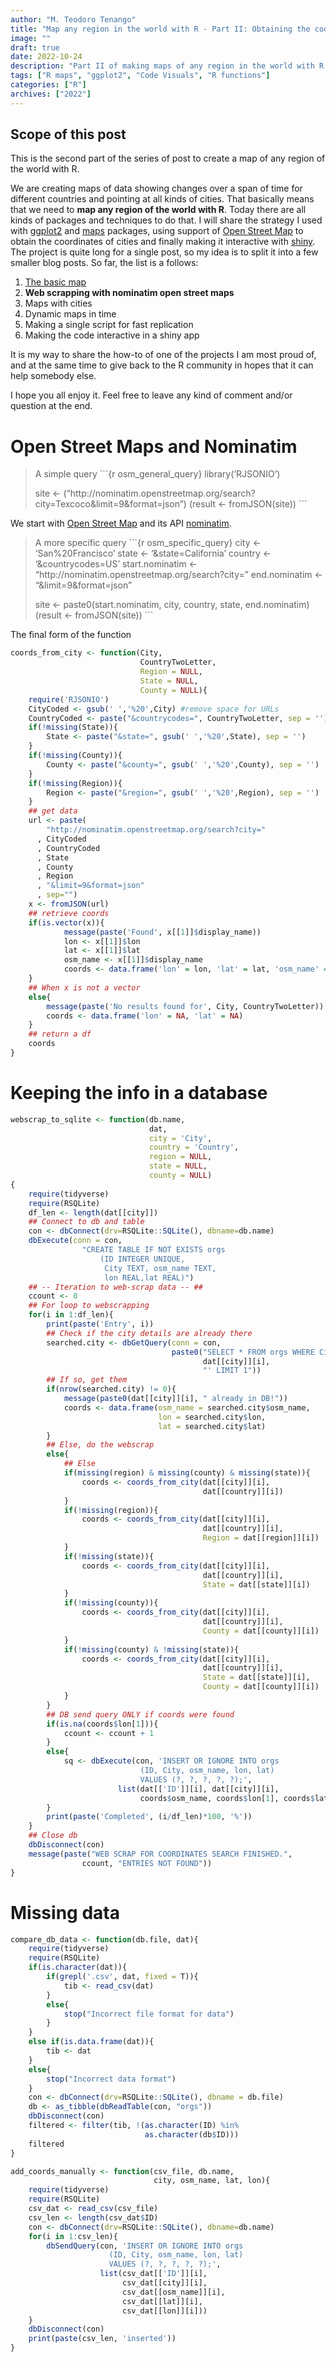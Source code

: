 ```yaml
---
author: "M. Teodoro Tenango"
title: "Map any region in the world with R - Part II: Obtaining the coordinates"
image: ""
draft: true
date: 2022-10-24
description: "Part II of making maps of any region in the world with R using ggplot2 and maps packages"
tags: ["R maps", "ggplot2", "Code Visuals", "R functions"]
categories: ["R"]
archives: ["2022"]
---
```


## Scope of this post

This is the second part of the series of post to create a map of any region of the world with R.

We are creating maps of data showing changes over a span of time for different countries and pointing at all kinds of cities. That basically means that we need to **map any region of the world with R**. Today there are all kinds of packages and techniques to do that. I will share the strategy I used with [ggplot2](https://cran.r-project.org/web/packages/ggplot2/index.html) and [maps](https://cran.r-project.org/web/packages/maps/index.html) packages, using support of [Open Street Map](https://www.openstreetmap.org/) to obtain the coordinates of cities and finally making it interactive with [shiny](https://shiny.rstudio.com/). The project is quite long for a single post, so my idea is to split it into a few smaller blog posts. So far, the list is a follows:

1. [The basic map](https://blog.rwhitedwarf.com/post/map_any_region_with_ggplot2_part_i/)
2. **Web scrapping with nominatim open street maps**
3. Maps with cities
4. Dynamic maps in time
5. Making a single script for fast replication
6. Making the code interactive in a shiny app
	
It is my way to share the how-to of one of the projects I am most proud of, and at the same time to give back to the R community in hopes that it can help somebody else.

I hope you all enjoy it. Feel free to leave any kind of comment and/or question at the end.

# Open Street Maps and Nominatim

> A simple query
> ```{r osm_general_query}
> library('RJSONIO')
> 
> site <- ("http://nominatim.openstreetmap.org/search?city=Texcoco&limit=9&format=json")
> (result <- fromJSON(site))
> ```

We start with [Open Street Map](https://www.openstreetmap.org/) and its API [nominatim](https://nominatim.openstreetmap.org/ui/about.html).

> A more specific query
> ```{r osm_specific_query}
> city <- 'San%20Francisco'
> state <- '&state=California'
> country <- '&countrycodes=US'
> start.nominatim <- "http://nominatim.openstreetmap.org/search?city="
> end.nominatim <- "&limit=9&format=json"
> 
> site <- paste0(start.nominatim, city, country, state, end.nominatim)
> (result <- fromJSON(site))
> ```

The final form of the function

```r
coords_from_city <- function(City,
                             CountryTwoLetter,
                             Region = NULL,
                             State = NULL,
                             County = NULL){
    require('RJSONIO')
    CityCoded <- gsub(' ','%20',City) #remove space for URLs
    CountryCoded <- paste("&countrycodes=", CountryTwoLetter, sep = '')
    if(!missing(State)){
        State <- paste("&state=", gsub(' ','%20',State), sep = '')
    }
    if(!missing(County)){
        County <- paste("&county=", gsub(' ','%20',County), sep = '')
    }
    if(!missing(Region)){
        Region <- paste("&region=", gsub(' ','%20',Region), sep = '')
    }
    ## get data
    url <- paste(
        "http://nominatim.openstreetmap.org/search?city="
      , CityCoded
      , CountryCoded
      , State
      , County
      , Region
      , "&limit=9&format=json"
      , sep="")
    x <- fromJSON(url)
    ## retrieve coords
    if(is.vector(x)){
            message(paste('Found', x[[1]]$display_name))
            lon <- x[[1]]$lon
            lat <- x[[1]]$lat
            osm_name <- x[[1]]$display_name
            coords <- data.frame('lon' = lon, 'lat' = lat, 'osm_name' = osm_name)
    }
    ## When x is not a vector
    else{
        message(paste('No results found for', City, CountryTwoLetter))
        coords <- data.frame('lon' = NA, 'lat' = NA)
    }
    ## return a df
    coords
}
```

# Keeping the info in a database


```r
webscrap_to_sqlite <- function(db.name,
                               dat,
                               city = 'City',
                               country = 'Country',
                               region = NULL,
                               state = NULL,
                               county = NULL)
{
    require(tidyverse)
    require(RSQLite)
    df_len <- length(dat[[city]])
    ## Connect to db and table
    con <- dbConnect(drv=RSQLite::SQLite(), dbname=db.name)
    dbExecute(conn = con,
                "CREATE TABLE IF NOT EXISTS orgs
                    (ID INTEGER UNIQUE,
                     City TEXT, osm_name TEXT,
                     lon REAL,lat REAL)")
    ## -- Iteration to web-scrap data -- ##
    ccount <- 0
    ## For loop to webscrapping
    for(i in 1:df_len){
        print(paste('Entry', i))
        ## Check if the city details are already there
        searched.city <- dbGetQuery(conn = con,
                                    paste0("SELECT * FROM orgs WHERE City = '",
                                           dat[[city]][i],
                                           "' LIMIT 1"))
        ## If so, get them
        if(nrow(searched.city) != 0){
            message(paste0(dat[[city]][i], " already in DB!"))
            coords <- data.frame(osm_name = searched.city$osm_name,
                                 lon = searched.city$lon,
                                 lat = searched.city$lat)
        }
        ## Else, do the webscrap
        else{
            ## Else
            if(missing(region) & missing(county) & missing(state)){
                coords <- coords_from_city(dat[[city]][i],
                                           dat[[country]][i])
            }
            if(!missing(region)){
                coords <- coords_from_city(dat[[city]][i],
                                           dat[[country]][i],
                                           Region = dat[[region]][i])
            }
            if(!missing(state)){
                coords <- coords_from_city(dat[[city]][i],
                                           dat[[country]][i],
                                           State = dat[[state]][i])
            }
            if(!missing(county)){
                coords <- coords_from_city(dat[[city]][i],
                                           dat[[country]][i],
                                           County = dat[[county]][i])
            }
            if(!missing(county) & !missing(state)){
                coords <- coords_from_city(dat[[city]][i],
                                           dat[[country]][i],
                                           State = dat[[state]][i],
                                           County = dat[[county]][i])
            }
        }
        ## DB send query ONLY if coords were found
        if(is.na(coords$lon[1])){
            ccount <- ccount + 1
        }
        else{
            sq <- dbExecute(con, 'INSERT OR IGNORE INTO orgs
                             (ID, City, osm_name, lon, lat)
                             VALUES (?, ?, ?, ?, ?);',
                        list(dat[['ID']][i], dat[[city]][i],
                             coords$osm_name, coords$lon[1], coords$lat[1]))
        }
        print(paste('Completed', (i/df_len)*100, '%'))
    }
    ## Close db
    dbDisconnect(con)
    message(paste("WEB SCRAP FOR COORDINATES SEARCH FINISHED.",
                ccount, "ENTRIES NOT FOUND"))
}
```

# Missing data


```r
compare_db_data <- function(db.file, dat){
    require(tidyverse)
    require(RSQLite)
    if(is.character(dat)){
        if(grepl('.csv', dat, fixed = T)){
            tib <- read_csv(dat)
        }
        else{
            stop("Incorrect file format for data")
        }
    }
    else if(is.data.frame(dat)){
        tib <- dat
    }
    else{
        stop("Incorrect data format")
    }
    con <- dbConnect(drv=RSQLite::SQLite(), dbname = db.file)
    db <- as_tibble(dbReadTable(con, "orgs"))
    dbDisconnect(con)
    filtered <- filter(tib, !(as.character(ID) %in%
                              as.character(db$ID)))
    filtered
}
```


```r
add_coords_manually <- function(csv_file, db.name,
                                city, osm_name, lat, lon){
    require(tidyverse)
    require(RSQLite)
    csv_dat <- read_csv(csv_file)
    csv_len <- length(csv_dat$ID)
    con <- dbConnect(drv=RSQLite::SQLite(), dbname=db.name)
    for(i in 1:csv_len){
        dbSendQuery(con, 'INSERT OR IGNORE INTO orgs
                      (ID, City, osm_name, lon, lat)
                      VALUES (?, ?, ?, ?, ?);',
                    list(csv_dat[['ID']][i],
                         csv_dat[[city]][i],
                         csv_dat[[osm_name]][i],
                         csv_dat[[lat]][i],
                         csv_dat[[lon]][i]))
    }
    dbDisconnect(con)
    print(paste(csv_len, 'inserted'))
}
```
